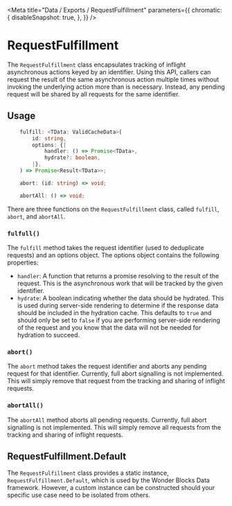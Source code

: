 
<Meta
    title="Data / Exports / RequestFulfillment"
    parameters={{
        chromatic: {
            disableSnapshot: true,
        },
    }}
/>

# RequestFulfillment

The `RequestFulfillment` class encapsulates tracking of inflight asynchronous actions keyed by an identifier. Using this API, callers can request the result of the same asynchronous action multiple times without invoking the underlying action more than is necessary. Instead, any pending request will be shared by all requests for the same identifier.

## Usage

```ts
    fulfill: <TData: ValidCacheData>(
        id: string,
        options: {|
            handler: () => Promise<TData>,
            hydrate?: boolean,
        |},
    ) => Promise<Result<TData>>;

    abort: (id: string) => void;

    abortAll: () => void;
```

There are three functions on the `RequestFulfillment` class, called `fulfill`, `abort`, and `abortAll`.

### `fulfull()`
The `fulfill` method takes the request identifier (used to deduplicate requests) and an options object. The options object contains the following properties:

 * `handler`: A function that returns a promise resolving to the result of the request. This is the asynchronous work that will be tracked by the given identifier.
 * `hydrate`: A boolean indicating whether the data should be hydrated. This is used during server-side rendering to determine if the response data should be included in the hydration cache. This defaults to `true` and should only be set to `false` if you are performing server-side rendering of the request and you know that the data will not be needed for hydration to succeed.

 ### `abort()`
The `abort` method takes the request identifier and aborts any pending request for that identifier. Currently, full abort signalling is not implemented. This will simply remove that request from the tracking and sharing of inflight requests.

### `abortAll()`
The `abortAll` method aborts all pending requests. Currently, full abort signalling is not implemented. This will simply remove all requests from the tracking and sharing of inflight requests.

## RequestFulfillment.Default
The `RequestFulfillment` class provides a static instance, `RequestFulfillment.Default`, which is used by the Wonder Blocks Data framework. However, a custom instance can be constructed should your specific use case need to be isolated from others.
